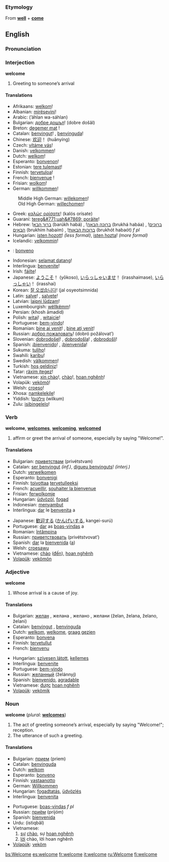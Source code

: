 ===Etymology===
From '''[[well]]''' + '''[[come]]'''

==English==

===Pronunciation===
:{{IPA|/ˈwɛl.kəm/}}
:{{SAMPA|/"welk@m/}}

===Interjection===
'''welcome'''

# Greeting to someone’s arrival

====Translations====
{{top}}
*Afrikaans: [[welkom]]!
*Albanian: [[mirësevini]]!
*Arabic: {{ARchar|!&nbsp;[[اهلا وسهلا|أهلاً وسهلاً]]}} (’áhlan wa-sáhlan)
*Bulgarian: [[добре дошъл]]! (dobre došâl)
*Breton: [[degemer mat]]&nbsp;!
*Catalan: [[benvingut]]! {{m}}, [[benvinguda]]! {{f}}
*Chinese: [[欢迎]]！ (huānyíng)
*Czech: [[vítáme vás]]!
*Danish: [[velkommen]]!
*Dutch: [[welkom]]!
*Esperanto: [[bonvenon]]!
*Estonian: [[tere tulemast]]!
*Finnish: [[tervetuloa]]!
*French: [[bienvenue]]&nbsp;!
*Frisian: [[wolkom]]!
*German: [[willkommen]]!
:Middle High German: [[willekomen]]!
:Old High German: [[willechomen]]!
*Greek: [[καλώς ορίσατε]]! (kalós orísate)
*Guaraní: [[tereg&#771;uah&#7869; porãite]]!
*Hebrew: ![[ברוך הבא]] (barúkh habá) {{m}}, ![[ברוכה הבאה]] (brukhá habáa) {{f}}, ![[ברוכים הבאים]] (brukhím habaím) {{p}}, ![[ברוכות הבאות]] (brukhót habaót) ''f pl''
*Hungarian: [[isten hozott]]! ''(less formal)'', [[isten hozta]]! ''(more formal)''
*Icelandic: [[velkommin]]!
{{mid}}
*{{io}}: [[bonveno]]
*Indonesian: [[selamat datang]]!
*Interlingua: [[benvenite]]!
*Irish: [[fáilte]]!
*Japanese: [[ようこそ]]！ (yōkoso), [[いらっしゃいませ]]！ (irasshaimase), [[いらっしゃい]]！ (irasshai)
*Korean: [[잘 오셨습니다]]! (jal osyeotsimnida)
*Latin: [[salve]]! {{s}}, [[salvete]]! {{p}}
*Latvian: [[laipni lūdzam]]! {{p}}
*Luxembourgish: [[wëllkëmm]]!
*Persian: {{FAchar|!&nbsp;[[خوش آمدید]]}} (khosh āmadid)
*Polish: [[witaj]]! {{s}}, [[witajcie]]! {{p}}
*Portuguese: [[bem-vindo]]!
*Romanian: [[bine ai venit]]! {{s}}, [[bine aţi venit]]! {{p}}
*Russian: [[добро пожаловать]]! (dobró požálovat’)
*Slovenian: [[dobrodošel]]! {{m}}, [[dobrodošla]]! {{f}}, [[dobrodošli]]! {{p}}
*Spanish: ¡[[bienvenido]]! {{m}}, ¡[[bienvenida]]! {{f}} 
*Sukuma: [[tuliho]]!
*Swahili: [[karibu]]!
*Swedish: [[välkommen]]!
*Turkish: [[hoş geldiniz]]!
*Tatar: [[räxim itegez]]!
*Vietnamese: [[xin chào]]!, [[chào]]!, [[hoan nghênh]]!
*Volapük: [[vekömö]]!
*Welsh: [[croeso]]!
*Xhosa: [[namkelekile]]!
*Yiddish: ![[װילקום]] (wilkum)
*Zulu: [[isibingelelo]]!
{{bottom}}

===Verb===
'''welcome''', '''[[welcomes]]''', '''[[welcoming]]''', '''[[welcomed]]'''

# affirm or greet the arrival of someone, especially by saying "Welcome!".

====Translations====
{{top}}
*Bulgarian: [[приветствам]] (privétstvam)
*Catalan: [[ser benvingut]] ''(inf.)'', [[digueu benvinguts]]! ''(interj.)''
*Dutch: [[verwelkomen]]
*Esperanto: [[bonvenigi]]
*Finnish: [[toivottaa]] [[tervetullut|tervetulleeksi]]
*French: [[acueillir]], [[souhaiter la bienvenue]]
*Frisian: [[ferwolkomje]]
*Hungarian: [[üdvözöl]], [[fogad]]
*Indonesian: [[sambut|menyambut]]
*Interlingua: [[dar]] le [[benvenita]] a
{{mid}}
*Japanese: [[歓迎]]する ([[かんげい]]する, kangei-surú)
*Portuguese: [[dar]] as [[boas-vindas]] a
*Romanian: [[întâmpina]]
*Russian: [[приветствовать]] (privétstvovat’)
*Spanish: [[dar#Spanish|dar]] la [[bienvenida]] ([[a#Spanish|a]])
*Welsh: [[croesawu]]
*Vietnamese: [[chào]] ([[đến]]), [[hoan nghênh]]
*[[Volapük]]: [[vekömön]]
{{bottom}}

===Adjective===
'''welcome'''

# Whose arrival is a cause of joy.

====Translations====
{{top}}
*Bulgarian: [[желан]] {{m}}, желана {{f}}, желано {{n}}, желани {{p}} (želan, želana, želano, želani)
*Catalan: [[benvingut]] {{m}}, [[benvinguda]] {{f}}
*Dutch: [[welkom]], [[welkome]], [[graag gezien]]
*Esperanto: [[bonvena]]
*Finnish: [[tervetullut]]
*French: [[bienvenu]]
{{mid}}
*Hungarian: [[szívesen látott]], [[kellemes]]
*Interlingua: [[benvenite]]
*Portuguese: [[bem-vindo]]
*Russian: [[желанный]] (želánnyj)
*Spanish: [[bienvenido]], [[agradable]]
*Vietnamese: [[được]] [[hoan nghênh]]
*[[Volapük]]: [[vekömik]]
{{bottom}}

===Noun===
'''welcome'''  (''plural:'' '''[[welcomes]]''')

#The act of greeting someone’s arrival, especially by saying "Welcome!"; reception.
#The utterance of such a greeting.

====Translations====
{{top}}
*Bulgarian: [[прием]] (priem) {{m}}
*Catalan: [[benvinguda]] {{f}}
*Dutch: [[welkom]] {{n}}
*Esperanto: [[bonveno]]
*Finnish: [[vastaanotto]]
*German: [[Willkommen]] {{n}}
*Hungarian: [[fogadtatás]], [[üdvözlés]]
*Interlingua: [[benvenita]]
{{mid}}
*Portuguese: [[boas-vindas]] ''f pl''
*Russian: [[приём]] (prijóm) {{m}}
*Spanish: [[bienvenida]] {{f}}
*Urdu: {{URchar|[[استقبال]]}} (istiqbâl)
*Vietnamese:
*#[[sự]] [[chào]], sự [[hoan nghênh]]
*#[[lời]] chào, lời hoan nghênh
*[[Volapük]]: [[veköm]]
{{bottom}}

[[bs:Welcome]]
[[es:welcome]]
[[fr:welcome]]
[[it:welcome]]
[[ru:Welcome]]
[[fi:welcome]]